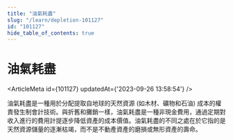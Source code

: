 ```yaml
---
title: "油氣耗盡"
slug: "/learn/depletion-101127"
id: "101127"
hide_table_of_contents: true
---
```



# 油氣耗盡

<ArticleMeta id={101127} updatedAt={'2023-09-26 13:58:54'} />
<div className='border-solid border-b border-t-0 my-4 border-[var(--ifm-color-gray-300)]' />

油氣耗盡是一種用於分配提取自地球的天然資源 (如木材、礦物和石油) 成本的權責發生制會計技術。與折舊和攤銷一樣，油氣耗盡是一種非現金費用，通過定期對收入進行的費用計提逐步降低資產的成本價值。油氣耗盡的不同之處在於它指的是天然資源儲量的逐漸枯竭，而不是不動產資產的磨損或無形資產的壽命。
